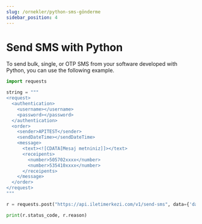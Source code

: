 ```yaml
---
slug: /ornekler/python-sms-gönderme
sidebar_position: 4
---
```


# Send SMS with Python
To send bulk, single, or OTP SMS from your software developed with Python, you can use the following example.

```python
import requests

string = """
<request>
  <authentication>
    <username></username>
    <password></password>
  </authentication>
  <order>
    <sender>APITEST</sender>
    <sendDateTime></sendDateTime>
    <message>
      <text><![CDATA[Mesaj metniniz]]></text>
      <receipents>
        <number>505702xxxx</number>
        <number>535410xxxx</number>
      </receipents>
    </message>
  </order>
</request>
"""

r = requests.post("https://api.iletimerkezi.com/v1/send-sms", data={'data': string})

print(r.status_code, r.reason)
```
